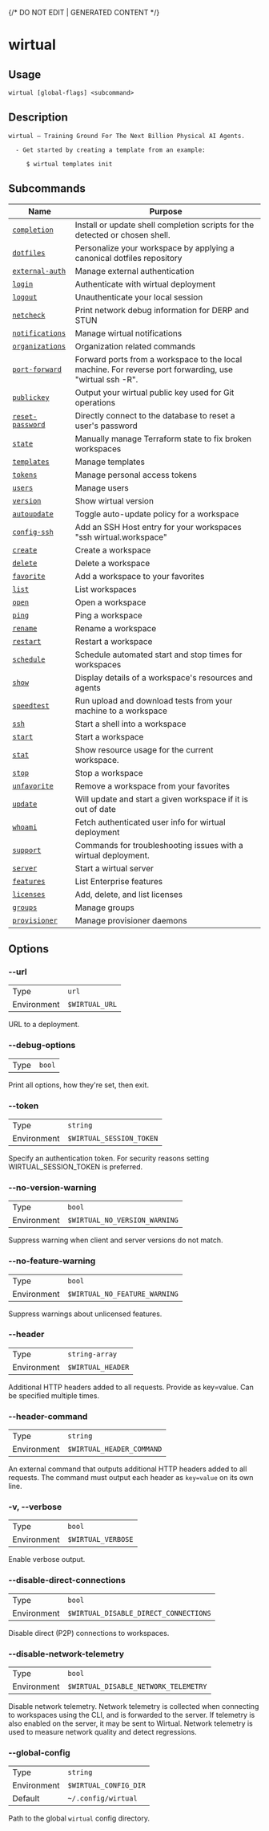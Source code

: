 {/* DO NOT EDIT | GENERATED CONTENT */}

# wirtual

## Usage

```console
wirtual [global-flags] <subcommand>
```

## Description

```console
wirtual — Training Ground For The Next Billion Physical AI Agents.
  
  - Get started by creating a template from an example:

     $ wirtual templates init
```

## Subcommands

| Name                                               | Purpose                                                                                               |
| -------------------------------------------------- | ----------------------------------------------------------------------------------------------------- |
| [<code>completion</code>](./completion.md)         | Install or update shell completion scripts for the detected or chosen shell.                          |
| [<code>dotfiles</code>](./dotfiles.md)             | Personalize your workspace by applying a canonical dotfiles repository                                |
| [<code>external-auth</code>](./external-auth.md)   | Manage external authentication                                                                        |
| [<code>login</code>](./login.md)                   | Authenticate with wirtual deployment                                                                    |
| [<code>logout</code>](./logout.md)                 | Unauthenticate your local session                                                                     |
| [<code>netcheck</code>](./netcheck.md)             | Print network debug information for DERP and STUN                                                     |
| [<code>notifications</code>](./notifications.md)   | Manage wirtual notifications                                                                            |
| [<code>organizations</code>](./organizations.md)   | Organization related commands                                                                         |
| [<code>port-forward</code>](./port-forward.md)     | Forward ports from a workspace to the local machine. For reverse port forwarding, use "wirtual ssh -R". |
| [<code>publickey</code>](./publickey.md)           | Output your wirtual public key used for Git operations                                                  |
| [<code>reset-password</code>](./reset-password.md) | Directly connect to the database to reset a user's password                                           |
| [<code>state</code>](./state.md)                   | Manually manage Terraform state to fix broken workspaces                                              |
| [<code>templates</code>](./templates.md)           | Manage templates                                                                                      |
| [<code>tokens</code>](./tokens.md)                 | Manage personal access tokens                                                                         |
| [<code>users</code>](./users.md)                   | Manage users                                                                                          |
| [<code>version</code>](./version.md)               | Show wirtual version                                                                                    |
| [<code>autoupdate</code>](./autoupdate.md)         | Toggle auto-update policy for a workspace                                                             |
| [<code>config-ssh</code>](./config-ssh.md)         | Add an SSH Host entry for your workspaces "ssh wirtual.workspace"                                       |
| [<code>create</code>](./create.md)                 | Create a workspace                                                                                    |
| [<code>delete</code>](./delete.md)                 | Delete a workspace                                                                                    |
| [<code>favorite</code>](./favorite.md)             | Add a workspace to your favorites                                                                     |
| [<code>list</code>](./list.md)                     | List workspaces                                                                                       |
| [<code>open</code>](./open.md)                     | Open a workspace                                                                                      |
| [<code>ping</code>](./ping.md)                     | Ping a workspace                                                                                      |
| [<code>rename</code>](./rename.md)                 | Rename a workspace                                                                                    |
| [<code>restart</code>](./restart.md)               | Restart a workspace                                                                                   |
| [<code>schedule</code>](./schedule.md)             | Schedule automated start and stop times for workspaces                                                |
| [<code>show</code>](./show.md)                     | Display details of a workspace's resources and agents                                                 |
| [<code>speedtest</code>](./speedtest.md)           | Run upload and download tests from your machine to a workspace                                        |
| [<code>ssh</code>](./ssh.md)                       | Start a shell into a workspace                                                                        |
| [<code>start</code>](./start.md)                   | Start a workspace                                                                                     |
| [<code>stat</code>](./stat.md)                     | Show resource usage for the current workspace.                                                        |
| [<code>stop</code>](./stop.md)                     | Stop a workspace                                                                                      |
| [<code>unfavorite</code>](./unfavorite.md)         | Remove a workspace from your favorites                                                                |
| [<code>update</code>](./update.md)                 | Will update and start a given workspace if it is out of date                                          |
| [<code>whoami</code>](./whoami.md)                 | Fetch authenticated user info for wirtual deployment                                                    |
| [<code>support</code>](./support.md)               | Commands for troubleshooting issues with a wirtual deployment.                                          |
| [<code>server</code>](./server.md)                 | Start a wirtual server                                                                                  |
| [<code>features</code>](./features.md)             | List Enterprise features                                                                              |
| [<code>licenses</code>](./licenses.md)             | Add, delete, and list licenses                                                                        |
| [<code>groups</code>](./groups.md)                 | Manage groups                                                                                         |
| [<code>provisioner</code>](./provisioner.md)       | Manage provisioner daemons                                                                            |

## Options

### --url

|             |                         |
| ----------- | ----------------------- |
| Type        | <code>url</code>        |
| Environment | <code>$WIRTUAL_URL</code> |

URL to a deployment.

### --debug-options

|      |                   |
| ---- | ----------------- |
| Type | <code>bool</code> |

Print all options, how they're set, then exit.

### --token

|             |                                   |
| ----------- | --------------------------------- |
| Type        | <code>string</code>               |
| Environment | <code>$WIRTUAL_SESSION_TOKEN</code> |

Specify an authentication token. For security reasons setting WIRTUAL_SESSION_TOKEN is preferred.

### --no-version-warning

|             |                                        |
| ----------- | -------------------------------------- |
| Type        | <code>bool</code>                      |
| Environment | <code>$WIRTUAL_NO_VERSION_WARNING</code> |

Suppress warning when client and server versions do not match.

### --no-feature-warning

|             |                                        |
| ----------- | -------------------------------------- |
| Type        | <code>bool</code>                      |
| Environment | <code>$WIRTUAL_NO_FEATURE_WARNING</code> |

Suppress warnings about unlicensed features.

### --header

|             |                            |
| ----------- | -------------------------- |
| Type        | <code>string-array</code>  |
| Environment | <code>$WIRTUAL_HEADER</code> |

Additional HTTP headers added to all requests. Provide as key=value. Can be specified multiple times.

### --header-command

|             |                                    |
| ----------- | ---------------------------------- |
| Type        | <code>string</code>                |
| Environment | <code>$WIRTUAL_HEADER_COMMAND</code> |

An external command that outputs additional HTTP headers added to all requests. The command must output each header as `key=value` on its own line.

### -v, --verbose

|             |                             |
| ----------- | --------------------------- |
| Type        | <code>bool</code>           |
| Environment | <code>$WIRTUAL_VERBOSE</code> |

Enable verbose output.

### --disable-direct-connections

|             |                                                |
| ----------- | ---------------------------------------------- |
| Type        | <code>bool</code>                              |
| Environment | <code>$WIRTUAL_DISABLE_DIRECT_CONNECTIONS</code> |

Disable direct (P2P) connections to workspaces.

### --disable-network-telemetry

|             |                                               |
| ----------- | --------------------------------------------- |
| Type        | <code>bool</code>                             |
| Environment | <code>$WIRTUAL_DISABLE_NETWORK_TELEMETRY</code> |

Disable network telemetry. Network telemetry is collected when connecting to workspaces using the CLI, and is forwarded to the server. If telemetry is also enabled on the server, it may be sent to Wirtual. Network telemetry is used to measure network quality and detect regressions.

### --global-config

|             |                                |
| ----------- | ------------------------------ |
| Type        | <code>string</code>            |
| Environment | <code>$WIRTUAL_CONFIG_DIR</code> |
| Default     | <code>~/.config/wirtual</code> |

Path to the global `wirtual` config directory.
